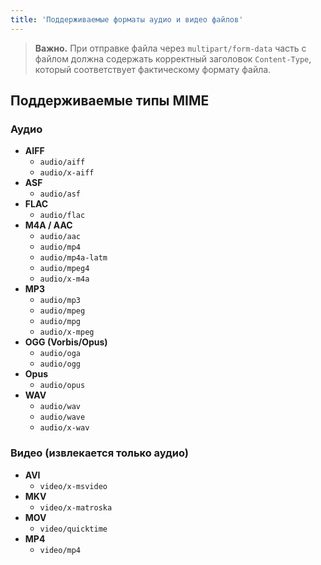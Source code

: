 ```yaml
---
title: 'Поддерживаемые форматы аудио и видео файлов'
---
```


> **Важно.** При отправке файла через `multipart/form-data` часть с файлом должна содержать корректный заголовок `Content-Type`, который соответствует фактическому формату файла.

## Поддерживаемые типы MIME

### **Аудио**

- **AIFF**
  - `audio/aiff`
  - `audio/x-aiff`
- **ASF**
  - `audio/asf`
- **FLAC**
  - `audio/flac`
- **M4A / AAC**
  - `audio/aac`
  - `audio/mp4`
  - `audio/mp4a-latm`
  - `audio/mpeg4`
  - `audio/x-m4a`
- **MP3**
  - `audio/mp3`
  - `audio/mpeg`
  - `audio/mpg`
  - `audio/x-mpeg`
- **OGG (Vorbis/Opus)**
  - `audio/oga`
  - `audio/ogg`
- **Opus**
  - `audio/opus`
- **WAV**
  - `audio/wav`
  - `audio/wave`
  - `audio/x-wav`

### **Видео (извлекается только аудио)**

- **AVI**
  - `video/x-msvideo`
- **MKV**
  - `video/x-matroska`
- **MOV**
  - `video/quicktime`
- **MP4**
  - `video/mp4`